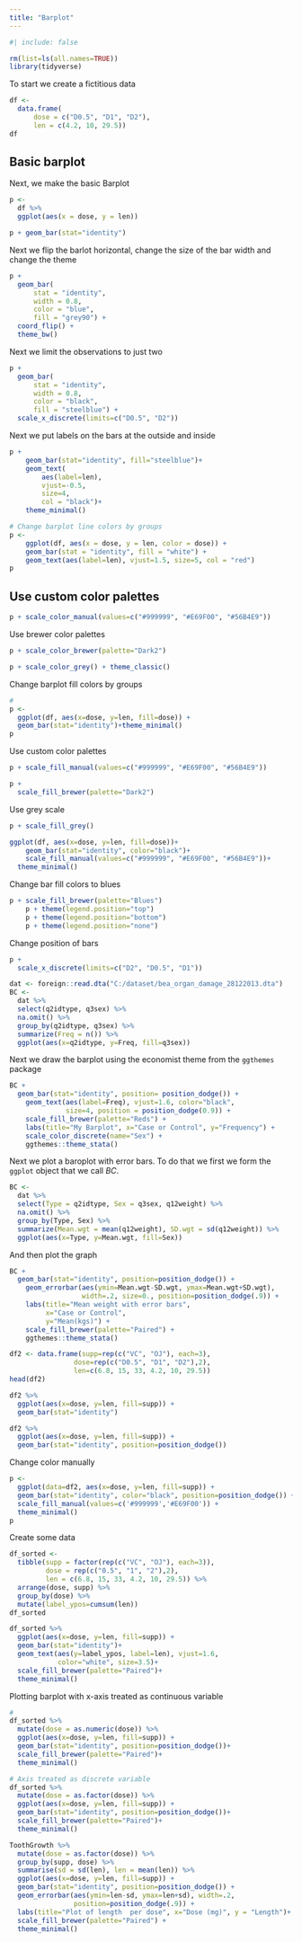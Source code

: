 ```yaml
---
title: "Barplot"
---
```


```r
#| include: false

rm(list=ls(all.names=TRUE))
library(tidyverse)
```

To start we create a fictitious data

```r
df <- 
  data.frame(
      dose = c("D0.5", "D1", "D2"), 
      len = c(4.2, 10, 29.5))
df
```

## Basic barplot

Next, we make the basic Barplot

```r
p <- 
  df %>% 
  ggplot(aes(x = dose, y = len)) 

p + geom_bar(stat="identity")
```

Next we flip the barlot horizontal, change the size of the bar width and change the theme

```r
p + 
  geom_bar(
      stat = "identity", 
      width = 0.8, 
      color = "blue", 
      fill = "grey90") +
  coord_flip() +
  theme_bw()
```

Next we limit the observations to just two

```r
p + 
  geom_bar(
      stat = "identity", 
      width = 0.8, 
      color = "black", 
      fill = "steelblue") +
  scale_x_discrete(limits=c("D0.5", "D2"))
```

Next we put labels on the bars at the outside and inside

```r
p +
    geom_bar(stat="identity", fill="steelblue")+
    geom_text(
        aes(label=len), 
        vjust=-0.5, 
        size=4, 
        col = "black")+
    theme_minimal()
```

```r
# Change barplot line colors by groups
p <- 
    ggplot(df, aes(x = dose, y = len, color = dose)) + 
    geom_bar(stat = "identity", fill = "white") + 
    geom_text(aes(label=len), vjust=1.5, size=5, col = "red")
p
```

## Use custom color palettes

```r
p + scale_color_manual(values=c("#999999", "#E69F00", "#56B4E9"))
```

Use brewer color palettes

```r
p + scale_color_brewer(palette="Dark2")
```

```r
p + scale_color_grey() + theme_classic()
```

Change barplot fill colors by groups

```r
# 
p <- 
  ggplot(df, aes(x=dose, y=len, fill=dose)) +
  geom_bar(stat="identity")+theme_minimal()
p
```

Use custom color palettes

```r
p + scale_fill_manual(values=c("#999999", "#E69F00", "#56B4E9"))
```

```r
p + 
  scale_fill_brewer(palette="Dark2")
```

Use grey scale

```r
p + scale_fill_grey()
```

```r
ggplot(df, aes(x=dose, y=len, fill=dose))+
	geom_bar(stat="identity", color="black")+
	scale_fill_manual(values=c("#999999", "#E69F00", "#56B4E9"))+
  theme_minimal()
```

Change bar fill colors to blues

```r
p + scale_fill_brewer(palette="Blues")
	p + theme(legend.position="top")
	p + theme(legend.position="bottom")
	p + theme(legend.position="none")
```

Change position of bars

```r
p + 
  scale_x_discrete(limits=c("D2", "D0.5", "D1"))
```

```r
dat <- foreign::read.dta("C:/dataset/bea_organ_damage_28122013.dta")
BC <- 
  dat %>% 
  select(q2idtype, q3sex) %>% 
  na.omit() %>% 
  group_by(q2idtype, q3sex) %>% 
  summarize(Freq = n()) %>% 
  ggplot(aes(x=q2idtype, y=Freq, fill=q3sex))
```

Next we draw the barplot using the economist theme from the `ggthemes` package

```r
BC +  
  geom_bar(stat="identity", position= position_dodge()) +
	geom_text(aes(label=Freq), vjust=1.6, color="black", 
	          size=4, position = position_dodge(0.9)) +
	scale_fill_brewer(palette="Reds") + 
	labs(title="My Barplot", x="Case or Control", y="Frequency") +
	scale_color_discrete(name="Sex") + 
	ggthemes::theme_stata()
```

Next we plot a baroplot with error bars. To do that we first we form the `ggplot` object that we
call *BC*.

```r
BC <-
  dat %>% 
  select(Type = q2idtype, Sex = q3sex, q12weight) %>% 
  na.omit() %>% 
  group_by(Type, Sex) %>% 
  summarize(Mean.wgt = mean(q12weight), SD.wgt = sd(q12weight)) %>% 
  ggplot(aes(x=Type, y=Mean.wgt, fill=Sex))
```

And then plot the graph

```r
BC +  
  geom_bar(stat="identity", position=position_dodge()) +
	geom_errorbar(aes(ymin=Mean.wgt-SD.wgt, ymax=Mean.wgt+SD.wgt), 
	              width=.2, size=0., position=position_dodge(.9)) +
	labs(title="Mean weight with error bars", 
	     x="Case or Control", 
	     y="Mean(kgs)") +
	scale_fill_brewer(palette="Paired") + 
	ggthemes::theme_stata()
```

```r

df2 <- data.frame(supp=rep(c("VC", "OJ"), each=3),
                dose=rep(c("D0.5", "D1", "D2"),2),
                len=c(6.8, 15, 33, 4.2, 10, 29.5))
head(df2)
```

```r
df2 %>% 
  ggplot(aes(x=dose, y=len, fill=supp)) +
  geom_bar(stat="identity")
```

```r
df2 %>% 
  ggplot(aes(x=dose, y=len, fill=supp)) + 
  geom_bar(stat="identity", position=position_dodge())
```

Change color manually

```r
p <- 
  ggplot(data=df2, aes(x=dose, y=len, fill=supp)) +
  geom_bar(stat="identity", color="black", position=position_dodge()) +
  scale_fill_manual(values=c('#999999','#E69F00')) +
  theme_minimal()
p
```

Create some data

```r
df_sorted <- 
  tibble(supp = factor(rep(c("VC", "OJ"), each=3)),
         dose = rep(c("0.5", "1", "2"),2),
         len = c(6.8, 15, 33, 4.2, 10, 29.5)) %>% 
  arrange(dose, supp) %>% 
  group_by(dose) %>% 
  mutate(label_ypos=cumsum(len))
df_sorted
```

```r
df_sorted %>% 
  ggplot(aes(x=dose, y=len, fill=supp)) +
  geom_bar(stat="identity")+
  geom_text(aes(y=label_ypos, label=len), vjust=1.6, 
            color="white", size=3.5)+
  scale_fill_brewer(palette="Paired")+
  theme_minimal()
```

Plotting barplot with x-axis treated as continuous variable

```r
# 
df_sorted %>% 
  mutate(dose = as.numeric(dose)) %>% 
  ggplot(aes(x=dose, y=len, fill=supp)) +
  geom_bar(stat="identity", position=position_dodge())+
  scale_fill_brewer(palette="Paired")+
  theme_minimal()
```

```r
# Axis treated as discrete variable
df_sorted %>% 
  mutate(dose = as.factor(dose)) %>% 
  ggplot(aes(x=dose, y=len, fill=supp)) +
  geom_bar(stat="identity", position=position_dodge())+
  scale_fill_brewer(palette="Paired")+
  theme_minimal()
```

```r
ToothGrowth %>% 
  mutate(dose = as.factor(dose)) %>% 
  group_by(supp, dose) %>% 
  summarise(sd = sd(len), len = mean(len)) %>% 
  ggplot(aes(x=dose, y=len, fill=supp)) + 
  geom_bar(stat="identity", position=position_dodge()) +
  geom_errorbar(aes(ymin=len-sd, ymax=len+sd), width=.2, 
                position=position_dodge(.9)) +
  labs(title="Plot of length  per dose", x="Dose (mg)", y = "Length")+
  scale_fill_brewer(palette="Paired") + 
  theme_minimal()
```
